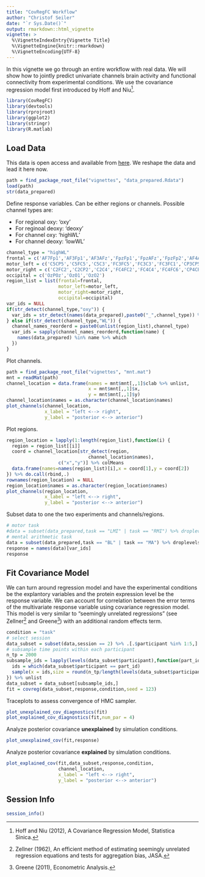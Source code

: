 ```yaml
---
title: "CovRegFC Workflow"
author: "Christof Seiler"
date: "`r Sys.Date()`"
output: rmarkdown::html_vignette
vignette: >
  %\VignetteIndexEntry{Vignette Title}
  %\VignetteEngine{knitr::rmarkdown}
  %\VignetteEncoding{UTF-8}
---
```


In this vignette we go through an entire workflow with real data. We will show how to jointly predict univariate channels brain activity and functional connectivity from experimental conditions. We use the covariance regression model first introduced by Hoff and Niu^[Hoff and Niu (2012), A Covariance Regression Model, Statistica Sinica.].

```r
library(CovRegFC)
library(devtools)
library(rprojroot)
library(ggplot2)
library(stringr)
library(R.matlab)
```

## Load Data

This data is open access and available from [here](http://doc.ml.tu-berlin.de/hBCI/). We reshape the data and lead it here now.

```r
path = find_package_root_file("vignettes", "data_prepared.Rdata")
load(path)
str(data_prepared)
```

Define response variables. Can be either regions or channels. Possible channel types are:

* For regional oxy: 'oxy'
* For reginoal deoxy: 'deoxy'
* For channel oxy: 'highWL'
* For channel deoxy: 'lowWL'

```r
channel_type = "highWL"
frontal = c('AF7Fp1','AF3Fp1','AF3AFz','FpzFp1','FpzAFz','FpzFp2','AF4AFz','AF4Fp2','AF8Fp2')
motor_left = c('C5CP5','C5FC5','C5C3','FC3FC5','FC3C3','FC3FC1','CP3CP5','CP3C3','CP3CP1','C1C3','C1FC1','C1CP1')
motor_right = c('C2FC2','C2CP2','C2C4','FC4FC2','FC4C4','FC4FC6','CP4CP6','CP4CP2','CP4C4','C6CP6','C6C4','C6FC6')
occipital = c('OzPOz','OzO1','OzO2')
region_list = list(frontal=frontal,
                   motor_left=motor_left,
                   motor_right=motor_right,
                   occipital=occipital)
var_ids = NULL
if(str_detect(channel_type,"oxy")) {
  var_ids = str_detect(names(data_prepared),paste0("_",channel_type)) %>% which
} else if(str_detect(channel_type,"WL")) {
  channel_names_reorderd = paste0(unlist(region_list),channel_type)
  var_ids = sapply(channel_names_reorderd,function(name) {
    names(data_prepared) %in% name %>% which
  })
}
```

Plot channels.

```r
path = find_package_root_file("vignettes", "mnt.mat")
mnt = readMat(path)
channel_location = data.frame(names = mnt$mnt[,,1]$clab %>% unlist,
                              x = mnt$mnt[,,1]$x,
                              y = mnt$mnt[,,1]$y)
channel_location$names = as.character(channel_location$names)
plot_channels(channel_location,
              x_label = "left <--> right",
              y_label = "posterior <--> anterior")
```

Plot regions.

```r
region_location = lapply(1:length(region_list),function(i) {
  region = region_list[[i]]
  coord = channel_location[str_detect(region,
                              channel_location$names),
                   c("x","y")] %>% colMeans
  data.frame(names=names(region_list)[i],x = coord[1],y = coord[2])
}) %>% do.call(rbind,.)
rownames(region_location) = NULL
region_location$names = as.character(region_location$names)
plot_channels(region_location,
              x_label = "left <--> right",
              y_label = "posterior <--> anterior")
```

Subset data to one the two experiments and channels/regions.

```r
# motor task
#data = subset(data_prepared,task == "LMI" | task == "RMI") %>% droplevels
# mental arithmetic task
data = subset(data_prepared,task == "BL" | task == "MA") %>% droplevels
response = names(data)[var_ids]
response
```

## Fit Covariance Model

We can turn around regression model and have the experimental conditions be the explantory variables and the protein expression level be the response variable. We can account for correlation between the error terms of the multivariate response variable using covariance regression model. This model is very similar to "seemingly unrelated regressions" (see Zellner^[Zellner (1962), An efficient method of estimating seemingly unrelated regression equations and tests for aggregation bias, JASA.] and Greene^[Greene (2011), Econometric Analysis.]) with an additional random effects term.

```r
condition = "task"
# select session
data_subset = subset(data,session == 2) %>% .[.$participant %in% 1:5,] %>% droplevels
# subsample time points within each participant
n_tp = 2000
subsample_ids = lapply(levels(data_subset$participant),function(part_id) {
  ids = which(data_subset$participant == part_id)
  sample(x = ids,size = round(n_tp/length(levels(data_subset$participant))))
}) %>% unlist
data_subset = data_subset[subsample_ids,]
fit = covreg(data_subset,response,condition,seed = 123)
```

Traceplots to assess convergence of HMC sampler.

```r
plot_unexplained_cov_diagnostics(fit)
plot_explained_cov_diagnostics(fit,num_par = 4)
```

Analyze posterior covariance **unexplained** by simulation conditions.

```r
plot_unexplained_cov(fit,response)
```

Analyze posterior covariance **explained** by simulation conditions.

```r
plot_explained_cov(fit,data_subset,response,condition,
                   channel_location,
                   x_label = "left <--> right",
                   y_label = "posterior <--> anterior")
```

## Session Info

```r
session_info()
```
